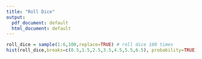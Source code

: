 ---
title: "Roll Dice"
output:
  pdf_document: default
  html_document: default
---
```{r roll_dice}
roll_dice = sample(1:6,100,replace=TRUE) # roll dice 100 times
hist(roll_dice,breaks=c(0.5,1.5,2.5,3.5,4.5,5.5,6.5), probability=TRUE) # create histogram of probability densities
```



